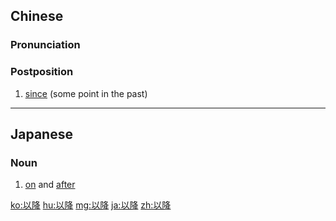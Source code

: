 ==Chinese==
{{zh-forms}}

===Pronunciation===
{{zh-pron
|m=yǐjiàng
|c=ji5 gong3
|cat=postp
}}

===Postposition===
{{zh-post}}

# {{lb|zh|literary}} [[since]] (some point in the past)

----

==Japanese==
{{ja-kanjitab|い|こう|yomi=o}}

===Noun===
{{ja-noun|いこう}}

# [[on]] and [[after]]

[[ko:以降]]
[[hu:以降]]
[[mg:以降]]
[[ja:以降]]
[[zh:以降]]
